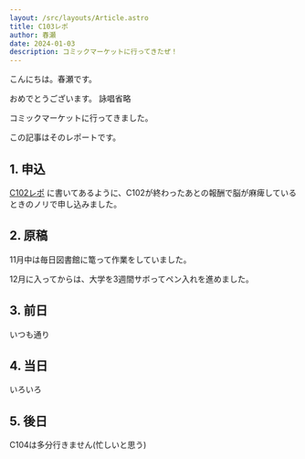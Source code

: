 ```yaml
---
layout: /src/layouts/Article.astro
title: C103レポ
author: 春瀬
date: 2024-01-03
description: コミックマーケットに行ってきたぜ！
---
```



<Tweet tweetId="1742159350184161569" client:load/>

こんにちは。春瀬です。

<BlogFace name="ドラゴン" file="" color="#458dcc">
おめでとうございます。
</BlogFace>


<BlogFace name="宇田" file="" color="#ce9ac2">
  詠唱省略
</BlogFace>

コミックマーケットに行ってきました。

<Tweet tweetId="1740873134163841444" client:visible/>

この記事はそのレポートです。

<Tweet tweetId="1742157724824355062" client:visible/>

<Tweet tweetId="1742158001954508820" client:visible/>

## 1. 申込

[C102レポ](https://haruse-humi.fanbox.cc/posts/6520921 "C102 なんかやった記録")
に書いてあるように、C102が終わったあとの報酬で脳が麻痺しているときのノリで申し込みました。

## 2. 原稿

11月中は毎日図書館に篭って作業をしていました。

12月に入ってからは、大学を3週間サボってペン入れを進めました。

## 3. 前日

いつも通り

## 4. 当日

いろいろ

## 5. 後日

C104は多分行きません(忙しいと思う)